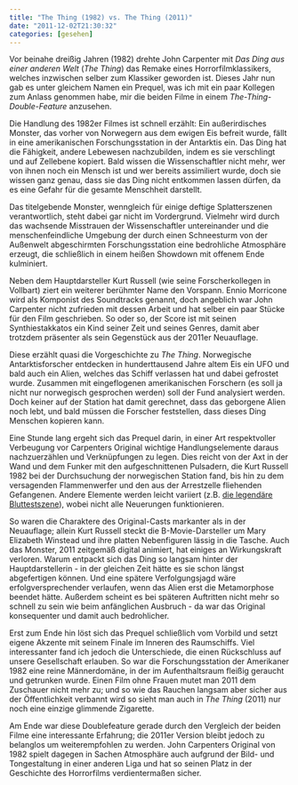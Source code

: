 ```yaml
---
title: "The Thing (1982) vs. The Thing (2011)"
date: "2011-12-02T21:30:32"
categories: [gesehen]
---
```


Vor beinahe dreißig Jahren (1982) drehte John Carpenter mit *Das Ding aus einer anderen Welt* (*The Thing*) das Remake eines Horrorfilmklassikers, welches inzwischen selber zum Klassiker geworden ist. Dieses Jahr nun gab es unter gleichem Namen ein Prequel, was ich mit ein paar Kollegen zum Anlass genommen habe, mir die beiden Filme in einem *The-Thing-Double-Feature* anzusehen.

Die Handlung des 1982er Filmes ist schnell erzählt: Ein außerirdisches Monster, das vorher von Norwegern aus dem ewigen Eis befreit wurde, fällt in eine amerikanischen Forschungsstation in der Antarktis ein. Das Ding hat die Fähigkeit, andere Lebewesen nachzubilden, indem es sie verschlingt und auf Zellebene kopiert. Bald wissen die Wissenschaftler nicht mehr, wer von ihnen noch ein Mensch ist und wer bereits assimiliert wurde, doch sie wissen ganz genau, dass sie das Ding nicht entkommen lassen dürfen, da es eine Gefahr für die gesamte Menschheit darstellt.

Das titelgebende Monster, wenngleich für einige deftige Splatterszenen verantwortlich, steht dabei gar nicht im Vordergrund. Vielmehr wird durch das wachsende Misstrauen der Wissenschaftler untereinander und die menschenfeindliche Umgebung der durch einen Schneesturm von der Außenwelt abgeschirmten Forschungsstation eine bedrohliche Atmosphäre erzeugt, die schließlich in einem heißen Showdown mit offenem Ende kulminiert.

Neben dem Hauptdarsteller Kurt Russell (wie seine Forscherkollegen in Vollbart) ziert ein weiterer berühmter Name den Vorspann. Ennio Morricone wird als Komponist des Soundtracks genannt, doch angeblich war John Carpenter nicht zufrieden mit dessen Arbeit und hat selber ein paar Stücke für den Film geschrieben. So oder so, der Score ist mit seinen Synthiestakkatos ein Kind seiner Zeit und seines Genres, damit aber trotzdem präsenter als sein Gegenstück aus der 2011er Neuauflage.

Diese erzählt quasi die Vorgeschichte zu *The Thing*. Norwegische Antarktisforscher entdecken in hunderttausend Jahre altem Eis ein UFO und bald auch ein Alien, welches das Schiff verlassen hat und dabei gefrostet wurde. Zusammen mit eingeflogenen amerikanischen Forschern (es soll ja nicht nur norwegisch gesprochen werden) soll der Fund analysiert werden. Doch keiner auf der Station hat damit gerechnet, dass das geborgene Alien noch lebt, und bald müssen die Forscher feststellen, dass dieses Ding Menschen kopieren kann.

Eine Stunde lang ergeht sich das Prequel darin, in einer Art respektvoller Verbeugung vor Carpenters Original wichtige Handlungselemente daraus nachzuerzählen und Verknüpfungen zu legen. Dies reicht von der Axt in der Wand und dem Funker mit den aufgeschnittenen Pulsadern, die Kurt Russell 1982 bei der Durchsuchung der norwegischen Station fand, bis hin zu dem versagenden Flammenwerfer und den aus der Arrestzelle fliehenden Gefangenen. Andere Elemente werden leicht variiert (z.B. [die legendäre Bluttestszene](http://www.archive.org/details/TheThingcompleteBloodTestScene)), wobei nicht alle Neuerungen funktionieren.

So waren die Charaktere des Original-Casts markanter als in der Neuauflage; allein Kurt Russell steckt die B-Movie-Darsteller um Mary Elizabeth Winstead und ihre platten Nebenfiguren lässig in die Tasche. Auch das Monster, 2011 zeitgemäß digital animiert, hat einiges an Wirkungskraft verloren. Warum entpackt sich das Ding so langsam hinter der Hauptdarstellerin - in der gleichen Zeit hätte es sie schon längst abgefertigen können. Und eine spätere Verfolgungsjagd wäre erfolgversprechender verlaufen, wenn das Alien erst die Metamorphose beendet hätte. Außerdem scheint es bei späteren Auftritten nicht mehr so schnell zu sein wie beim anfänglichen Ausbruch - da war das Original konsequenter und damit auch bedrohlicher.

Erst zum Ende hin löst sich das Prequel schließlich vom Vorbild und setzt eigene Akzente mit seinem Finale im Inneren des Raumschiffs. Viel interessanter fand ich jedoch die Unterschiede, die einen Rückschluss auf unsere Gesellschaft erlauben. So war die Forschungsstation der Amerikaner 1982 eine reine Männerdomäne, in der im Aufenthaltsraum fleißig geraucht und getrunken wurde. Einen Film ohne Frauen mutet man 2011 dem Zuschauer nicht mehr zu; und so wie das Rauchen langsam aber sicher aus der Öffentlichkeit verbannt wird so sieht man auch in *The Thing* (2011) nur noch eine einzige glimmende Zigarette.

Am Ende war diese Doublefeature gerade durch den Vergleich der beiden Filme eine interessante Erfahrung; die 2011er Version bleibt jedoch zu belanglos um weiterempfohlen zu werden. John Carpenters Original von 1982 spielt dagegen in Sachen Atmosphäre auch aufgrund der Bild- und Tongestaltung in einer anderen Liga und hat so seinen Platz in der Geschichte des Horrorfilms verdientermaßen sicher.
